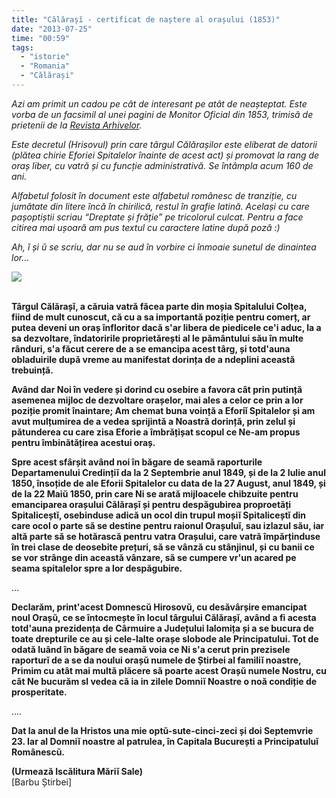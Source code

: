 ```yaml
---
title: "Călărașĭ - certificat de naștere al orașului (1853)"
date: "2013-07-25"
time: "00:59"
tags:
  - "istorie"
  - "Romania"
  - "Călărași"
---
```

*Azi am primit un cadou pe cât de interesant pe atât de neașteptat. Este vorba de un facsimil al unei pagini de Monitor Oficial din 1853, trimisă de prietenii de la [Revista Arhivelor](http://www.arhivelenationale.ro/index.php?lan=0&page=233){target="_blank"}.*

*Este decretul (Hrisovul) prin care târgul Călărașilor este eliberat de datorii (plătea chirie Eforiei Spitalelor înainte de acest act) și promovat la rang de oraș liber, cu vatră și cu funcție administrativă. Se întâmpla acum 160 de ani.*

*Alfabetul folosit în document este alfabetul românesc de tranziție, cu jumătate din litere încă în chirilică, restul în grafie latină. Același cu care pașoptiștii scriau "Dreptate și frăție" pe tricolorul culcat. Pentru a face citirea mai ușoară am pus textul cu caractere latine după poză :)*

*Ah, ĭ și ŭ se scriu, dar nu se aud în vorbire ci înmoaie sunetul de dinaintea lor...*

[![](http://farm6.staticflickr.com/5501/9359074105_5e30f70e59_b.jpg)](http://www.flickr.com/photos/cristiandinu/9359074105/sizes/k/){target="_blank"}

\
**Târgul Călărașĭ, a căruia vatră făcea parte din moșia Spitalului Colțea, fiind de mult cunoscut, că cu a sa importantă poziție pentru comerț, ar putea deveni un oraș înfloritor dacă s\'ar libera de piedicele ce\'i aduc, la a sa dezvoltare, îndatoririle proprietărești al le pământului său în multe rânduri, s\'a făcut cerere de a se emancipa acest târg, și totd\'auna obladuirile după vreme au manifestat dorința de a ndeplini această trebuință.**

**Având dar Noi în vedere și dorind cu osebire a favora cât prin putință asemenea mijloc de dezvoltare orașelor, mai ales a celor ce prin a lor poziție promit înaintare; Am chemat buna voință a Eforiǐ Spitalelor și am avut mulțumirea de a vedea sprijintă a Noastră dorință, prin zelul și pătunderea cu care zisa Eforie a îmbrățișat scopul ce Ne-am propus pentru îmbinătățirea acestui oraș.**

**Spre acest sfârșit având noi în băgare de seamă raporturile Departamenului Credințiĭ da la 2 Septembrie anul 1849, și de la 2 Iulie anul 1850, însoțide de ale Eforii Spitalelor cu data de la 27 August, anul 1849, și de la 22 Maiŭ 1850, prin care Ni se arată mijloacele chibzuite pentru emanciparea orașului Călărașǐ și pentru despăgubirea proproetăți Spitaliceștĭ, osebinduse adică un ocol din trupul moșiĭ Spitaliceștĭ din care ocol o parte să se destine pentru raionul Orașuluĭ, sau izlazul său, iar altă parte să se hotărască pentru vatra Orașului, care vatră împărținduse în trei clase de deosebite prețuri, să se vânză cu stânjinul, și cu banii ce se vor strânge din această vânzare, să se cumpere vr\'un acared pe seama spitalelor spre a lor despăgubire.**

...

**Declarăm, print\'acest Domnescŭ Hirosovŭ, cu desăvârșire emancipat noul Orașŭ, ce se întocmește în locul târgului Călărașĭ, având a fi acesta totd\'auna prezidența de Cârmuire a Județului Ialomița și a se bucura de toate drepturile ce au și cele-lalte orașe slobode ale Principatului. Tot de odată luând în băgare de seamă voia ce Ni s\'a cerut prin prezisele raporturĭ de a se da noului orașŭ numele de Știrbei al familiĭ noastre, Primim cu atât mai multă plăcere să poarte acest Orașŭ numele Nostru, cu cât Ne bucurăm sl vedea că ia in zilele Domniĭ Noastre o noă condiție de prosperitate.**

....

**Dat la anul de la Hristos una mie optŭ-sute-cinci-zeci și doi Septemvrie 23. Iar al Domniĭ noastre al patrulea, în Capitala București a Principatuluĭ Românescŭ.**

**(Urmează Iscălitura Măriĭ Sale)**\
\[Barbu Știrbei\]